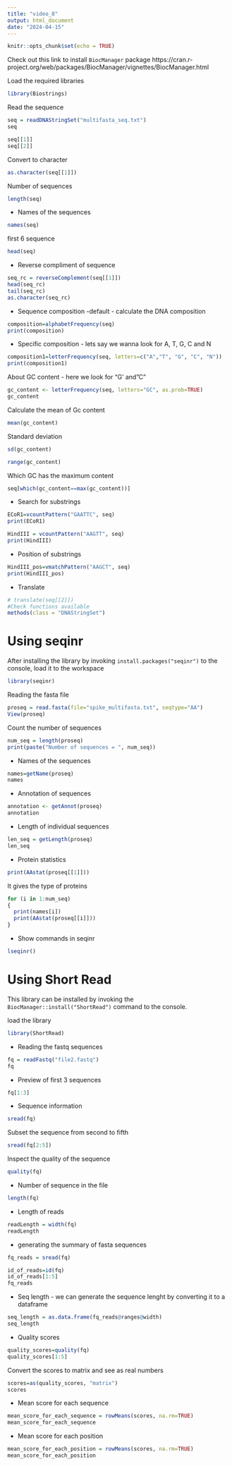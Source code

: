 ```yaml
---
title: "video_8"
output: html_document
date: "2024-04-15"
---
```


```r
knitr::opts_chunk$set(echo = TRUE)
```

Check out this link to install `BiocManager` package
https://cran.r-project.org/web/packages/BiocManager/vignettes/BiocManager.html

Load the required libraries 
```r
library(Biostrings)
```

Read the sequence 
```r
seq = readDNAStringSet("multifasta_seq.txt")
seq
```

```r
seq[[1]]
seq[[2]]
```

Convert to character 
```r
as.character(seq[[1]])
```

Number of sequences 
```r
length(seq)
```

- Names of the sequences
```r
names(seq)
```

first 6 sequence 
```r
head(seq)
```

- Reverse compliment of sequence 
```r
seq_rc = reverseComplement(seq[[1]])
head(seq_rc)
tail(seq_rc)
as.character(seq_rc)
```

- Sequence composition -default - calculate the DNA composition
```r
composition=alphabetFrequency(seq)
print(composition)
```

- Specific composition - lets say we wanna look for A, T, G, C and N
```r
composition1=letterFrequency(seq, letters=c("A","T", "G", "C", "N"))
print(composition1)
```

About GC content - here we look for "G' and "C"
```r
gc_content <- letterFrequency(seq, letters="GC", as.prob=TRUE)
gc_content
```

Calculate the mean of Gc content 
```r
mean(gc_content)
```

Standard deviation 
```r
sd(gc_content)
```


```r
range(gc_content)
```

Which GC has the maximum content 
```r
seq[which(gc_content==max(gc_content))]
```

- Search for substrings 
```r
ECoR1=vcountPattern("GAATTC", seq)
print(ECoR1)

HindIII = vcountPattern("AAGTT", seq)
print(HindIII)
```

- Position of substrings
```r
HindIII_pos=vmatchPattern("AAGCT", seq)
print(HindIII_pos)
```

- Translate 
```r
# translate(seq[[2]])
#Check functions available
methods(class = "DNAStringSet")
```

# Using seqinr

After installing the library by invoking `install.packages("seqinr")` to the console, load it to the workspace 
```r
library(seqinr)
```

Reading the fasta file 
```r
proseq = read.fasta(file="spike_multifasta.txt", seqtype="AA")
View(proseq)
```

Count the number of sequences 
```r
num_seq = length(proseq)
print(paste("Number of sequences = ", num_seq))
```

- Names of the sequences
```r
names=getName(proseq)
names 
```

- Annotation of sequences 
```r
annotation <- getAnnot(proseq)
annotation
```

- Length of individual sequences 
```r
len_seq = getLength(proseq)
len_seq
```

- Protein statistics 
```r
print(AAstat(proseq[[1]]))
```

It gives the type of proteins 
```r
for (i in 1:num_seq)
{
  print(names[i])
  print(AAstat(proseq[[i]]))
}
```

- Show commands in seqinr
```r
lseqinr()
```

# Using Short Read
This library can be installed by invoking the `BiocManager::install("ShortRead")` command to the console. 

load the library 
```r
library(ShortRead)
```

- Reading the fastq sequences 
```r
fq = readFastq("file2.fastq")
fq
```

- Preview of first 3 sequences
```r
fq[1:3]
```

- Sequence information
```r
sread(fq)
```

Subset the sequence from second to fifth
```r
sread(fq[2:5])
```

Inspect the quality of the sequence 
```r
quality(fq)
```

- Number of sequence in the file 
```r
length(fq)
```

- Length of reads 
```r
readLength = width(fq)
readLength
```

- generating the summary of fasta sequences 
```r
fq_reads = sread(fq)

id_of_reads=id(fq)
id_of_reads[1:5]
fq_reads
```

- Seq length - we can generate the sequence lenght by converting it to a dataframe
```r
seq_length = as.data.frame(fq_reads@ranges@width)
seq_length
```

- Quality scores 
```r
quality_scores=quality(fq)
quality_scores[1:5]
```

Convert the scores to matrix and see as real numbers 
```r
scores=as(quality_scores, "matrix")
scores
```

- Mean score for each sequence 
```r
mean_score_for_each_sequence = rowMeans(scores, na.rm=TRUE)
mean_score_for_each_sequence
```

- Mean score for each position 
```r
mean_score_for_each_position = rowMeans(scores, na.rm=TRUE)
mean_score_for_each_position
```










